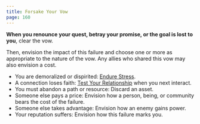 ```yaml
---
title: Forsake Your Vow
page: 160
---
```


**When you renounce your quest, betray your promise, or the goal is lost to you**, clear the vow.

Then, envision the impact of this failure and choose one or more as appropriate to the nature of the vow. Any allies who shared this vow may also envision a cost.

- You are demoralized or dispirited: [Endure Stress](starforged/moves/suffer/endure_stress).
- A connection loses faith: [Test Your Relationship](starforged/moves/connection/test_your_relationship) when you next interact.
- You must abandon a path or resource: Discard an asset.
- Someone else pays a price: Envision how a person, being, or community bears the cost of the failure.
- Someone else takes advantage: Envision how an enemy gains power.
- Your reputation suffers: Envision how this failure marks you.
